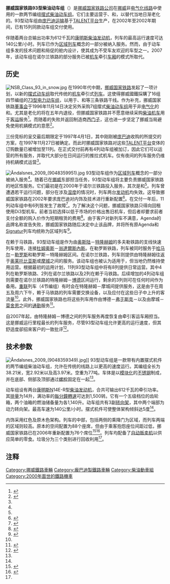 {{NoteTA
|1=zh-hans:赖于马; zh-hant:賴于馬;
}}
{{鐵路車輛
|車輛名稱=挪威国铁93型柴油动车组
|公司色=#C1121C
|圖像=Class 93 Bodo Norway 2009.JPG
|圖像說明=93型动车组于博德
|類型[[=柴油动车组|=柴油动车组]]
|型號=
|原產國={{GER}}
|製造=[[庞巴迪运输|庞巴迪运输]]
|訂單編號=
|車輛編號=
|製造年份=
|投入服務=2000年
|用戶=[[挪威国家铁路|挪威国家铁路]]
|產量=15组
|衍生自=[[庞巴迪TALENT|庞巴迪TALENT]]
|衍生型=
|輛數=
|編組=2
|營運最高速度=140
|設計最高速度=
|試驗最高速度=
|起動加速度=
|減速度（正常）=
|減速度（緊急）=
|載客量=
|編組載客量=
|編組長度=38.21
|全長=
|全闊=2,920
|全高=3,970
|車輛重量=
|編組總重量=77
|軸重=
|軸距=
|軌距=1,435
|輪徑=
|轉向架=
|車身物料=
|電化方式=
|傳動方式= 
|牽引電動機=
|電動機輸出=
|編組輸出=
|傳動比=
|控制裝置=
|驅動裝置=
|變速段數=
|制動方式=
|保安裝置=
|全寬備註=
}}

'''挪威国家铁路93型柴油动车组'''（{{lang-no|'''NSB-type 93'''}}）是[[挪威国家铁路|挪威国家铁路公司]]在[[挪威|挪威]]非[[电气化铁路|电气化线路]]中使用的一款两节编组[[擺式列車|摆式]][[柴油动车组|柴油动车组]]。它们主要运营于{{link-en|诺尔兰铁路|Nordland Line}}、{{link-en|勒罗斯铁路|Røros Line}}和{{link-en|赖于马铁路|Rauma Line}}，以替代当地日渐老化的{{link-en|挪威国铁Di3型柴油机车|NSB Di 3|Di3型柴油机车}}。93型动车组由[[庞巴迪运输|庞巴迪运输]]基于[[庞巴迪TALENT|TALENT平台]]生产，在2002年至2002年期间，已有15列同款动车组交付使用。

伴随着两台总输出功率为612千瓦的[[康明斯|康明斯]][[柴油发动机|柴油发动机]]，列车的最高运行速度可达140公里/小时。列车已作为[[区域列车|区域列车]]概念的一部分被纳入{{link-en|挪威国铁Agenda|NSB Agenda|Agenda}}服务。然而，由于动车组多发的技术问题和局促的舱内设计，使其成为不受车友欢迎的车型之一。2007年，该动车组在诺尔兰铁路的部分服务已被[[铁路机车|机车]]牵引[[鐵路客車|车厢]]的模式所取代。

==历史==
[[File:NSB_Class_93_in_snow.jpg|thumb]]
在1990年代中期，[[挪威国家铁路|挪威国家铁路]]发起了一项计划，以新的[[摆式列车|摆式]][[动车组|动车组]]取代传统的[[铁路机车|机车]]牵引式[[列车|列车]]。这使得挪威國鐵採購了16组四节编组的[[挪威国铁73型电力动车组|73型电力动车组]]，以用于{{link-en|卑尔根铁路|Bergen Line|卑尔根}}、{{link-en|多夫勒铁路|Dovre Line|多夫勒}}和{{link-en|南挪威铁路|Sørlandet Line}}等三条铁路干线。作为补充，挪威国家铁路[[董事会|董事会]]于1996年11月14日决定另外采购7组摆式[[柴油动车组|柴油动车组]]用于非[[电气化铁路|电气化]]的{{link-en|勒罗斯铁路|Røros Line}}和{{link-en|赖于马铁路|Rauma Line}}。尤其是老化的{{link-en|挪威国铁Di3型柴油机车|NSB Di 3|Di3型柴油机车}}将在五年内退役，但挪威国家铁路并不愿意继续采购[[柴油机车|柴油机车]]用于[[客运|客运]]服务<ref name=krogrud>{{cite journal |author=Krogrud, Svein |title=''Type 93 - NSBs nye Talbot Talent'' |year=2000 |volume=103 |pages=4–8 |journal=På Sporet|language=no}}</ref>。而随着{{link-en|挪威国铁Di6型柴油机车|NSB Di 3|Di6型柴油机车}}的失败并返回制造商[[西门子交通集团|西门子]]，这也进一步坚定了挪威当局避免使用机辆模式的意愿<ref>{{cite journal |title=''Di 6-saken løst'' |author=På Sporet |journal=På Sporet |year=1999 |volume=98 |pages=53|language=no}}</ref>。

三份竞标的呈交最后期限定于1997年4月1日，其中刚刚被[[庞巴迪|庞巴迪]]收购的{{link-de|塔尔博特车辆厂|Waggonfabrik Talbot}}所提交的方案，在1997年11月27日被确定。而此时挪威国家铁路对这些[[庞巴迪TALENT|TALENT平台]]变体的订购数量已被增加至11列。在正式交付前再有4列动车组被加订，因此它们可以运营{{link-en|诺尔兰铁路|Nordland Line}}的所有服务，并取代大部分在日间运行的推拉式机车。仅有夜间的列车服务仍维持机辆模式运营<ref name=krogrud />。

[[File:Åndalsnes_2009_(9048359951).jpg|thumb]]
93型动车组作为[[区域列车|区域列车]]概念的一部分被纳入{{link-en|挪威国铁Agenda|NSB Agenda|Agenda}}服务<ref name=krogrud />。随着{{link-en|挪威国铁70型电力动车组|NSB Class 70|70型电力动车组}}已在[[挪威|挪威]]东部担当{{link-en|城际快车 (挪威)|NSB InterCity Express|城际快车}}任务，93型动车组将主要负责挪威国家铁路的地区性服务。它们最初是在2000年于诺尔兰铁路投入服务，其次是{{link-en|赖于马铁路|Rauma Line}}和{{link-en|勒罗斯铁路|Røros Line}}<ref name=nsb />。列车曾遭遇若干运行问题，部分在涉及[[湿度|湿度]]的情况时，列车两台[[发动机|发动机]]均失效。这导致挪威国家铁路在2002年要求庞巴迪对内饰及技术进行重新配置<ref>{{cite web |url=http://www.aftenposten.no/nyheter/iriks/article263355.ece |title=''Agendatogene får færre og bedre seter'' |work=Aftenposten |date=2002-01-24 |accessdate=2011-07-13 |archivedate=2011-06-13 |archiveurl=https://www.webcitation.org/5zPUa4drs?url=http://www.aftenposten.no/nyheter/iriks/article263355.ece |language=no |deadurl=yes }}</ref>。在交付一年后，11列动车组中有6列皆发生了故障<ref>{{cite web |url=http://www.aftenposten.no/nyheter/iriks/article256786.ece |title=Seks av 11 Agenda-tog ute av drift |work=Aftenposten |date=2002-01-11 |accessdate=2011-07-13 |archivedate=2011-06-13 |archiveurl=https://www.webcitation.org/5zPUd2k7Y?url=http://www.aftenposten.no/nyheter/iriks/article256786.ece |language=no |deadurl=yes }}</ref>。为了解决这个问题，挪威国家铁路只得向{{link-en|奥夫滕铁路公司|Ofotbanen (company)}}回租使用Di3型机车。前者当初选择以低于市场的价格出售旧机车，但后者却要求前者支付全额的购入价作为短期租赁的费用<ref>{{cite web |url=http://www.aftenposten.no/nyheter/iriks/article263358.ece |title=''NSB solgte tog billig, må nå leie dem dyrt'' |author=Holm, Per Annar |work=Aftenposten |date=2002-01-24 |accessdate=2011-07-13 |archivedate=2011-06-13 |archiveurl=https://www.webcitation.org/5zPUjHZEQ?url=http://www.aftenposten.no/nyheter/iriks/article263358.ece |language=no |deadurl=yes }}</ref>。由于客户对新列车不满意，Agenda的品牌名称宣告失败，挪威国家铁路随后决定中止该品牌，并将所有原Agenda和[[Signatur|Signatur]]列车均统称为区域列车<ref>{{cite web |url=http://www.aftenposten.no/meninger/kommentarer/article549719.ece |title=''Merker som ikke varer'' |author=Aspaas, Kathrine |work=Aftenposten |date=2003-05-21 |accessdate=2011-07-13 |archivedate=2011-06-13 |archiveurl=https://www.webcitation.org/5zPUn54gB?url=http://www.aftenposten.no/meninger/kommentarer/article549719.ece |language=no |deadurl=yes }}</ref>。

在赖于马铁路，93型动车组是作为由[[奥斯陆|奥斯陆]]－[[特隆赫姆|特隆赫姆]]的多夫勒铁路的支线快速列车使用，连接[[杜姆奥斯|杜姆奥斯]]－[[翁達爾斯內斯|翁達爾斯內斯]]。在勒罗斯铁路，列车被同时服务于[[哈马尔|哈马尔]]－[[勒罗斯|勒罗斯]]和勒罗斯－特隆赫姆区间。在诺尔兰铁路，列车则提供由特隆赫姆往返于[[奥莱托比亚斯|奥莱托比亚斯]]或[[摩城|摩城]]之间的服务。该动车组也被认为适用于{{link-en|梅罗克铁路|Meråker Line}}，但当地仍然维持使用{{link-en|挪威国铁92型柴油动车组|NSB Class 92|92型动车组}}运营。根据最初的运用计划，11列93型动车组中将有8列提供日常运营。其中4列在勒罗斯铁路、2列在诺尔兰铁路以及2列在赖于马铁路。后续增加的4列动车组则需要在诺尔兰铁路的特隆赫姆－[[博德|博德]]区间运行，剩余的3列则可在任何时间作为备用。[[机车重联|重联]]列车（4节编组）有时会在特隆赫姆－摩城间提供服务，这是由于在周五及周六下午，赖于马铁路的列车需要交换设备，以及应付在这些日子中上升的客流量<ref name=krogrud />。此外，挪威国家铁路也将这些列车用作由博德－[[弗于斯克|弗于斯克]]－{{link-en|龙南 (挪威)|Rognan|龙南}}以及由摩城－[[莫舍恩|莫舍恩]]之间的[[通勤|通勤]]服务<ref>{{cite web |url=http://www.an.no/nyheter/article830391.ece |title=Saltenpendelen en braksuksess for NSB |author=Snefjellå, Svein |publisher=Avisa Nordland |date=2003-12-23 |accessdate=2011-07-13 |archivedate=2011-06-13 |archiveurl=https://www.webcitation.org/5zPUsMxfn?url=http://www.an.no/nyheter/article830391.ece |language=no |deadurl=yes }}</ref>。

自2007年起，由特隆赫姆－博德之间的列车服务再度恢复由{{link-en|挪威国铁Di4型柴油机车|NSB Di 4|Di4型柴油机车}}牵引客运车厢担当。这是挪威运行里程最长的列车服务，尽管93型动车组允许更高的运行速度，但其舒适度卻招來客户的一致批评<ref>{{cite web |url=http://www.helgeland-arbeiderblad.no/nyheter/article2593977.ece |title=''Lok og vogner på Nordlandsbanen'' |author=Forbord, Arne |publisher=Helgeland Arbeiderblad |date=2007-02-18 |accessdate=2011-07-13 |archivedate=2011-06-13 |archiveurl=https://www.webcitation.org/5zPUuR6d3?url=http://www.helgeland-arbeiderblad.no/nyheter/article2593977.ece |language=no |deadurl=yes }}</ref>。

==技术参数==
[[File:Åndalsnes_2009_(9048359349).jpg|thumb]]]]
{{main|庞巴迪TALENT}}
93型动车组是一款带有内置摆式机件的两节编组柴油动车组，允许在传统的线路上以更高的速度运行。其编组全长为38.21米，宽2.92米以及高3.97米。空重为77吨。车体是以[[模組_(程式設計)|模块化]]的[[不锈钢|不锈钢]]制成，并在底部、侧部及顶部通过[[螺栓|螺栓]]固定在一起<ref name=krogrud />。

动车组设有两台[[康明斯|康明斯]]N14E-R型[[柴油发动机|柴油发动机]]，合共可输出612千瓦的牵引功率。其[[排量|排量]]为14升，满功率的[[每分鐘轉速|每分鐘轉速]]可达到1,500转。它有一个五级档位的齿轮箱，两个油箱的燃油储备量为各1,140升。动车组共有3副[[转向架|转向架]]，其中两个端部为动力转向架。最高车速为140公里/小时。摆式机件可使整体架构倾斜达5度<ref name=krogrud />。

内饰采用红色及原木色架构。列车的中部，包括两侧的乘降门为{{link-de|低地板技术|Niederflurtechnik|低地板}}区域，而列车两端的区域则较高。原本的空间配置为88个座席，但由于乘客抱怨座位间距过低，挪威国家铁路已在2006年重新配置为76个席位<ref name=nsb>{{cite web |url=http://www.nsb.no/om-vaare-tog/nsb-regiontog-type-93-article38030-4480.html |title=''Class 93'' |author=[[挪威国家铁路|挪威国家铁路]] |accessdate=2011-07-13 |archivedate=2011-06-13 |archiveurl=https://www.webcitation.org/5zPUDV9jn?url=http://www.nsb.no/om-vaare-tog/nsb-regiontog-type-93-article38030-4480.html |language=en |deadurl=yes }}</ref><ref>{{cite web |url=http://www.ranablad.no/nyheter/article1999362.ece |title=Garanterer bedre plass på Agenda |author=Forbord, Arne |publisher=Rana Blad |date=2006-03-14 |accessdate=2011-07-13 |archivedate=2011-06-13 |archiveurl=https://www.webcitation.org/5zPU8YuYs?url=http://www.ranablad.no/nyheter/article1999362.ece |language=no |deadurl=yes }}</ref>。列车均配备了[[自动贩卖机|自动贩卖机]]以供应简单的零食。垃圾分为三个类别进行回收利用<ref name=krogrud />。

==注释==
{{reflist}}

{{commons category|NSB type 93}}

[[Category:挪威鐵路車輛|Category:挪威鐵路車輛]]
[[Category:龐巴迪製鐵路車輛|Category:龐巴迪製鐵路車輛]]
[[Category:柴油動車組|Category:柴油動車組]]
[[Category:2000年面世的鐵路機車|Category:2000年面世的鐵路機車]]